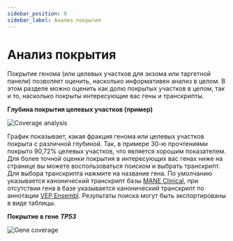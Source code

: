 ```yaml
---
sidebar_position: 9
sidebar_label: Анализ покрытия
---
```


# Анализ покрытия

Покрытие генома (или целевых участков для экзома или таргетной панели) позволяет оценить, насколько информативен 
анализ в целом. В этом разделе можно оценить как долю покрытых участков в целом, так и то, насколько покрыты 
интересующие вас гены и транскрипты.

**Глубина покрытия целевых участков (пример)**

![Coverage analysis](/img/rus/36-coverage-analysis.png)

График показывает, какая фракция генома или целевых участков покрыта с различной глубиной. 
Так, в примере 30-ю прочтениями покрыто 90,72% целевых участков, что является хорошим показателем.
Для более точной оценки покрытия в интересующих вас генах ниже на странице вы можете воспользоваться 
поиском и выбрать транскрипт. Для выбора транскрипта нажмите на название гена. 
По умолчанию указывается канонический транскрипт базы [MANE Clinical](https://www.ncbi.nlm.nih.gov/refseq/MANE/), 
при отсутствии гена в базе указывается канонический транскрипт по 
аннотации [VEP Ensembl](https://www.ensembl.org/info/docs/tools/vep/index.html). 
Результаты поиска могут быть экспортированы в виде таблицы.

**Покрытие в гене** ***TP53***

![Gene coverage](/img/rus/37-gene-coverage.png)
